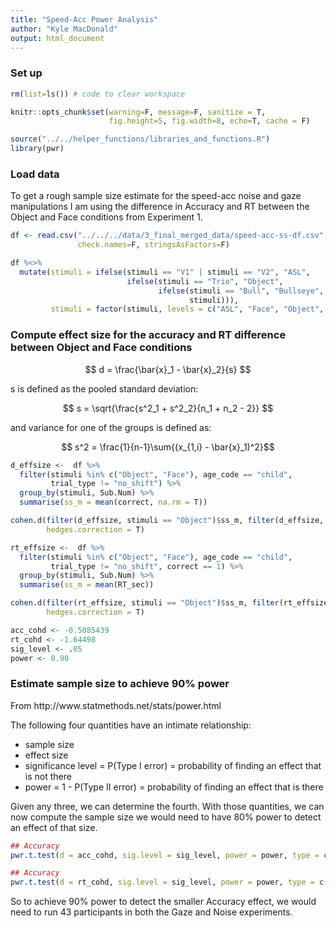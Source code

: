 ```yaml
---
title: "Speed-Acc Power Analysis"
author: "Kyle MacDonald"
output: html_document
---
```


### Set up

```r
rm(list=ls()) # code to clear workspace

knitr::opts_chunk$set(warning=F, message=F, sanitize = T, 
                      fig.height=5, fig.width=8, echo=T, cache = F)

source("../../helper_functions/libraries_and_functions.R")
library(pwr)
```

### Load data

To get a rough sample size estimate for the speed-acc noise and gaze manipulations I am using the difference in Accuracy and RT between the Object and Face conditions from Experiment 1. 

```r
df <- read.csv("../../../data/3_final_merged_data/speed-acc-ss-df.csv", 
               check.names=F, stringsAsFactors=F) 

df %<>% 
  mutate(stimuli = ifelse(stimuli == "V1" | stimuli == "V2", "ASL", 
                          ifelse(stimuli == "Trio", "Object", 
                                 ifelse(stimuli == "Bull", "Bullseye",
                                        stimuli))),
         stimuli = factor(stimuli, levels = c("ASL", "Face", "Object", "Bullseye")))
```


### Compute effect size for the accuracy and RT difference between Object and Face conditions

$$ d = \frac{\bar{x}_1 - \bar{x}_2}{s} $$

s is defined as the pooled standard deviation:

$$ s = \sqrt{\frac{s^2_1 + s^2_2}{n_1 + n_2 - 2}} $$

and variance for one of the groups is defined as:

$$ s^2 = \frac{1}{n-1}\sum{(x_{1,i} - \bar{x}_1)^2}$$

```r
d_effsize <-  df %>% 
  filter(stimuli %in% c("Object", "Face"), age_code == "child", 
         trial_type != "no_shift") %>% 
  group_by(stimuli, Sub.Num) %>% 
  summarise(ss_m = mean(correct, na.rm = T))

cohen.d(filter(d_effsize, stimuli == "Object")$ss_m, filter(d_effsize, stimuli == "Face")$ss_m, 
        hedges.correction = T) 
```

```r
rt_effsize <-  df %>% 
  filter(stimuli %in% c("Object", "Face"), age_code == "child", 
         trial_type != "no_shift", correct == 1) %>% 
  group_by(stimuli, Sub.Num) %>% 
  summarise(ss_m = mean(RT_sec))

cohen.d(filter(rt_effsize, stimuli == "Object")$ss_m, filter(rt_effsize, stimuli == "Face")$ss_m,
        hedges.correction = T)
```

```r
acc_cohd <- -0.5085439
rt_cohd <- -1.64498
sig_level <- .05
power <- 0.90
```


### Estimate sample size to achieve 90% power

From http://www.statmethods.net/stats/power.html

The following four quantities have an intimate relationship:

* sample size
* effect size
* significance level = P(Type I error) = probability of finding an effect that is not there
* power = 1 - P(Type II error) = probability of finding an effect that is there

Given any three, we can determine the fourth. With those quantities, we can now compute the sample size we would need to have 80% power to detect an effect of that size.

```r
## Accuracy 
pwr.t.test(d = acc_cohd, sig.level = sig_level, power = power, type = c("paired"))
```

```r
## Accuracy 
pwr.t.test(d = rt_cohd, sig.level = sig_level, power = power, type = c("paired"))
```

So to achieve 90% power to detect the smaller Accuracy effect, we would need to run 43 participants in both the Gaze and Noise experiments.